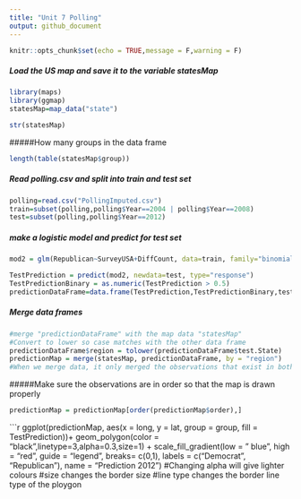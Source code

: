 ```yaml
---
title: "Unit 7 Polling"
output: github_document
---
```


```r
knitr::opts_chunk$set(echo = TRUE,message = F,warning = F)
```

##### Load the US map and save it to the variable statesMap
```r
library(maps)
library(ggmap)
statesMap=map_data("state")

str(statesMap)
```

#####How many groups in the data frame
```r
length(table(statesMap$group))
```
##### Read polling.csv and split into train and test set
```r
polling=read.csv("PollingImputed.csv")
train=subset(polling,polling$Year==2004 | polling$Year==2008)
test=subset(polling,polling$Year==2012)
```
##### make a logistic model and predict for test set
```r

mod2 = glm(Republican~SurveyUSA+DiffCount, data=train, family="binomial")

TestPrediction = predict(mod2, newdata=test, type="response")
TestPredictionBinary = as.numeric(TestPrediction > 0.5)
predictionDataFrame=data.frame(TestPrediction,TestPredictionBinary,test$State)
```

##### Merge data frames
```r
#merge "predictionDataFrame" with the map data "statesMap"
#Convert to lower so case matches with the other data frame
predictionDataFrame$region = tolower(predictionDataFrame$test.State)
predictionMap = merge(statesMap, predictionDataFrame, by = "region")
#When we merge data, it only merged the observations that exist in both data sets. So since we are merging based on the region variable, we will lose all observations that have a value of "region" that doesn't exist in both data frames. We can change this default behavior by using the all.x and all.y arguments of the merge function.
```

#####Make sure the observations are in order so that the map is drawn properly
```r
predictionMap = predictionMap[order(predictionMap$order),]
```


```r
ggplot(predictionMap, aes(x = long, y = lat, group = group, fill = TestPrediction))+ geom_polygon(color = "black",linetype=3,alpha=0.3,size=1) + scale_fill_gradient(low = " blue", high = "red", guide = "legend", breaks= c(0,1), labels = c("Democrat", "Republican"), name = "Prediction 2012")
#Changing alpha will give lighter colours
#size changes the border size
#line type changes the border line type of the ploygon